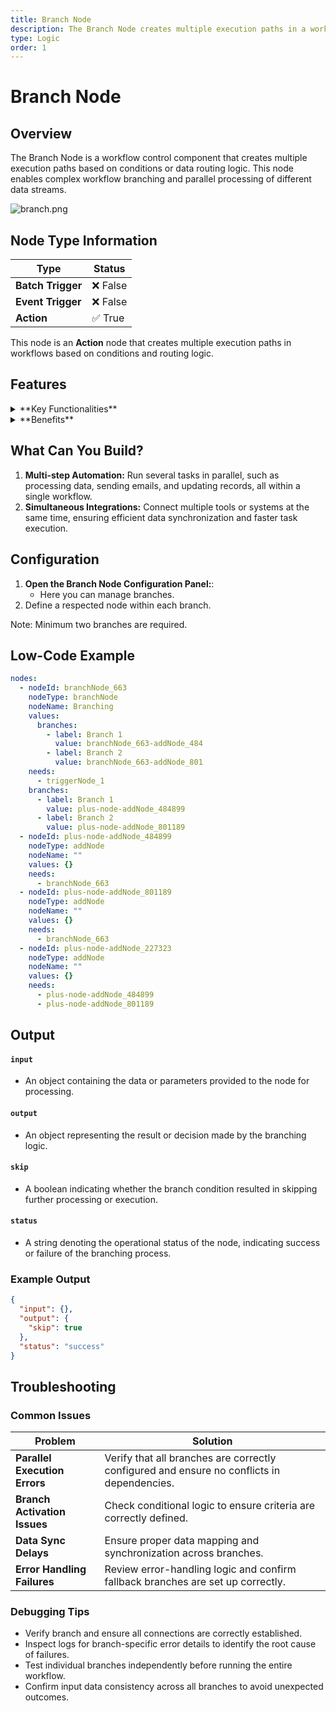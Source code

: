 ```yaml
---
title: Branch Node
description: The Branch Node creates multiple execution paths in a workflow based on conditions or data routing logic.
type: Logic
order: 1
---
```



# Branch Node
<NodeOverview slug="branch-node" type="logic" />

## Overview

The Branch Node is a workflow control component that creates multiple execution paths based on conditions or data routing logic. This node enables complex workflow branching and parallel processing of different data streams.

![branch.png](../img/branch/branch.webp)

## Node Type Information

| **Type** | **Status** |
|----------|------------|
| **Batch Trigger** | ❌ False |
| **Event Trigger** | ❌ False |
| **Action** | ✅ True |

This node is an **Action** node that creates multiple execution paths in workflows based on conditions and routing logic.

## Features

<details>  
  <summary>**Key Functionalities**</summary>

1. **Parallel Execution:** Execute multiple tasks simultaneously, improving efficiency and reducing processing time.

2. **Flexible Workflow Design:** Easily create complex flow by adding, editing, or removing branches as needed.

3. **Conditional Logic Support:** Implement advanced logic to determine which branches to activate based on specific criteria.

4. **Error Handling:** Ensure robust flow with dedicated error-handling branches for different scenarios.

5. **Real-time Monitoring:** Track the execution of each branch in real time, providing visibility into the workflow's progress.

</details>

<details>  
  <summary>**Benefits**</summary>

1. **Increased Productivity:** Automate and parallelize tasks to reduce completion times and maximize output.

2. **Enhanced Flexibility:** Adapt flow to meet dynamic requirements with easy-to-configure branching structures.

3. **Simplified Complexity:** Manage intricate processes in a streamlined and visual manner.

4. **Error Mitigation:** Minimize risks by isolating and handling errors within specific branches.

5. **Scalability:** Build flow that grow with your needs, supporting additional branches or tasks as required.

</details>

## What Can You Build?

1. **Multi-step Automation:** Run several tasks in parallel, such as processing data, sending emails, and updating records, all within a single workflow.
1. **Simultaneous Integrations:** Connect multiple tools or systems at the same time, ensuring efficient data synchronization and faster task execution.

## Configuration

1. **Open the Branch Node Configuration Panel:**:
   - Here you can manage branches.
2. Define a respected node within each branch.

Note: Minimum two branches are required.

## Low-Code Example

```yaml
nodes:
  - nodeId: branchNode_663
    nodeType: branchNode
    nodeName: Branching
    values:
      branches:
        - label: Branch 1
          value: branchNode_663-addNode_484
        - label: Branch 2
          value: branchNode_663-addNode_801
    needs:
      - triggerNode_1
    branches:
      - label: Branch 1
        value: plus-node-addNode_484899
      - label: Branch 2
        value: plus-node-addNode_801189
  - nodeId: plus-node-addNode_484899
    nodeType: addNode
    nodeName: ""
    values: {}
    needs:
      - branchNode_663
  - nodeId: plus-node-addNode_801189
    nodeType: addNode
    nodeName: ""
    values: {}
    needs:
      - branchNode_663
  - nodeId: plus-node-addNode_227323
    nodeType: addNode
    nodeName: ""
    values: {}
    needs:
      - plus-node-addNode_484899
      - plus-node-addNode_801189
```

## Output

#### `input`

- An object containing the data or parameters provided to the node for processing.

#### `output`

- An object representing the result or decision made by the branching logic.

#### `skip`

- A boolean indicating whether the branch condition resulted in skipping further processing or execution.

#### `status`

- A string denoting the operational status of the node, indicating success or failure of the branching process.

### Example Output

```json
{
  "input": {},
  "output": {
    "skip": true
  },
  "status": "success"
}
```

## Troubleshooting

### Common Issues

| **Problem**                   | **Solution**                                                                               |
| ----------------------------- | ------------------------------------------------------------------------------------------ |
| **Parallel Execution Errors** | Verify that all branches are correctly configured and ensure no conflicts in dependencies. |
| **Branch Activation Issues**  | Check conditional logic to ensure criteria are correctly defined.                          |
| **Data Sync Delays**          | Ensure proper data mapping and synchronization across branches.                            |
| **Error Handling Failures**   | Review error-handling logic and confirm fallback branches are set up correctly.            |

### Debugging Tips

- Verify branch and ensure all connections are correctly established.
- Inspect logs for branch-specific error details to identify the root cause of failures.
- Test individual branches independently before running the entire workflow.
- Confirm input data consistency across all branches to avoid unexpected outcomes.
